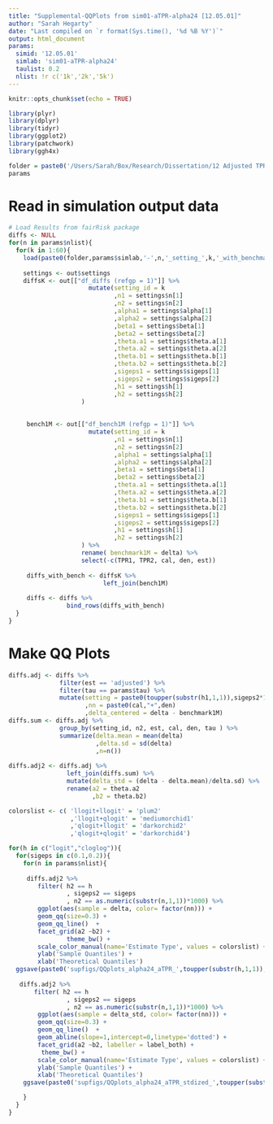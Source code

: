 ```yaml
---
title: "Supplemental-QQPlots from sim01-aTPR-alpha24 [12.05.01]"
author: "Sarah Hegarty"
date: "Last compiled on `r format(Sys.time(), '%d %B %Y')`"
output: html_document
params:
  simid: '12.05.01'
  simlab: 'sim01-aTPR-alpha24'
  taulist: 0.2
  nlist: !r c('1k','2k','5k')
---
```


```r
knitr::opts_chunk$set(echo = TRUE)
```

```r
library(plyr)
library(dplyr)
library(tidyr)
library(ggplot2)
library(patchwork)
library(ggh4x)
```

```r
folder = paste0('/Users/Sarah/Box/Research/Dissertation/12 Adjusted TPR/numerical/',params$simid,'/simout/')
params
```


# Read in simulation output data
```r
# Load Results from fairRisk package
diffs <- NULL
for(n in params$nlist){ 
  for(k in 1:60){
    load(paste0(folder,params$simlab,'-',n,'_setting_',k,'_with_benchmarks.Rdata'))
    
    settings <- out$settings
    diffsK <- out[["df_diffs (refgp = 1)"]] %>%
                      mutate(setting_id = k
                             ,n1 = settings$n[1]
                             ,n2 = settings$n[2]
                             ,alpha1 = settings$alpha[1]
                             ,alpha2 = settings$alpha[2]
                             ,beta1 = settings$beta[1]
                             ,beta2 = settings$beta[2]
                             ,theta.a1 = settings$theta.a[1]
                             ,theta.a2 = settings$theta.a[2]
                             ,theta.b1 = settings$theta.b[1]
                             ,theta.b2 = settings$theta.b[2]
                             ,sigeps1 = settings$sigeps[1]
                             ,sigeps2 = settings$sigeps[2]
                             ,h1 = settings$h[1]
                             ,h2 = settings$h[2]
                    )
                  
    
     bench1M <- out[["df_bench1M (refgp = 1)"]] %>%
                      mutate(setting_id = k
                             ,n1 = settings$n[1]
                             ,n2 = settings$n[2]
                             ,alpha1 = settings$alpha[1]
                             ,alpha2 = settings$alpha[2]
                             ,beta1 = settings$beta[1]
                             ,beta2 = settings$beta[2]
                             ,theta.a1 = settings$theta.a[1]
                             ,theta.a2 = settings$theta.a[2]
                             ,theta.b1 = settings$theta.b[1]
                             ,theta.b2 = settings$theta.b[2]
                             ,sigeps1 = settings$sigeps[1]
                             ,sigeps2 = settings$sigeps[2]
                             ,h1 = settings$h[1]
                             ,h2 = settings$h[2]
                    ) %>%
                    rename( benchmark1M = delta) %>%
                    select(-c(TPR1, TPR2, cal, den, est))
     
     diffs_with_bench <- diffsK %>%
                          left_join(bench1M)
     
     diffs <- diffs %>%
                bind_rows(diffs_with_bench)
  }
}
```


# Make QQ Plots
```r
diffs.adj <- diffs %>%
              filter(est == 'adjusted') %>%
              filter(tau == params$tau) %>%
              mutate(setting = paste0(toupper(substr(h1,1,1)),sigeps2*10)
                     ,nn = paste0(cal,"+",den)
                     ,delta_centered = delta - benchmark1M)
diffs.sum <- diffs.adj %>%
              group_by(setting_id, n2, est, cal, den, tau ) %>%
              summarize(delta.mean = mean(delta)
                        ,delta.sd = sd(delta)
                        ,n=n())
            
diffs.adj2 <- diffs.adj %>%
                left_join(diffs.sum) %>%
                mutate(delta_std = (delta - delta.mean)/delta.sd) %>%
                rename(a2 = theta.a2
                       ,b2 = theta.b2)
```


```r
colorslist <- c( 'llogit+llogit' = 'plum2'
                 ,'llogit+qlogit' = 'mediumorchid1'
                 ,'qlogit+llogit' = 'darkorchid2'
                 ,'qlogit+qlogit' = 'darkorchid4')

for(h in c("logit","cloglog")){
  for(sigeps in c(0.1,0.2)){
    for(n in params$nlist){
      
     diffs.adj2 %>%
        filter( h2 == h
                , sigeps2 == sigeps
                , n2 == as.numeric(substr(n,1,1))*1000) %>%
        ggplot(aes(sample = delta, color= factor(nn))) +
        geom_qq(size=0.3) + 
        geom_qq_line()  +
        facet_grid(a2 ~b2) + 
                theme_bw() + 
        scale_color_manual(name='Estimate Type', values = colorslist) +
        ylab('Sample Quantiles') +
        xlab('Theoretical Quantiles') 
  ggsave(paste0('supfigs/QQplots_alpha24_aTPR_',toupper(substr(h,1,1)),sigeps*10,'-',n,'.png'), height=8,width=7)
  
   diffs.adj2 %>%
       filter( h2 == h
                , sigeps2 == sigeps
                , n2 == as.numeric(substr(n,1,1))*1000) %>%
        ggplot(aes(sample = delta_std, color= factor(nn))) +
        geom_qq(size=0.3) + 
        geom_qq_line()  +
        geom_abline(slope=1,intercept=0,linetype='dotted') +
        facet_grid(a2 ~b2, labeller = label_both) +
         theme_bw() +
        scale_color_manual(name='Estimate Type', values = colorslist) +
        ylab('Sample Quantiles') +
        xlab('Theoretical Quantiles') 
    ggsave(paste0('supfigs/QQplots_alpha24_aTPR_stdized_',toupper(substr(h,1,1)),sigeps*10,'-',n,'.png'), height=8,width=7)

    }
  }
}
```

